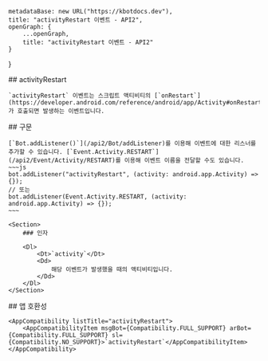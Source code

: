 
    metadataBase: new URL("https://kbotdocs.dev"),
    title: "activityRestart 이벤트 - API2",
    openGraph: {
        ...openGraph,
        title: "activityRestart 이벤트 - API2"
    }
}

<Section>
    ## activityRestart

    `activityRestart` 이벤트는 스크립트 액티비티의 [`onRestart`](https://developer.android.com/reference/android/app/Activity#onRestart())가 호출되면 발생하는 이벤트입니다.
</Section>
<Section>
    ## 구문

    [`Bot.addListener()`](/api2/Bot/addListener)를 이용해 이벤트에 대한 리스너를 추가할 수 있습니다. [`Event.Activity.RESTART`](/api2/Event/Activity/RESTART)를 이용해 이벤트 이름을 전달할 수도 있습니다.
    ~~~js
    bot.addListener("activityRestart", (activity: android.app.Activity) => {});
    // 또는
    bot.addListener(Event.Activity.RESTART, (activity: android.app.Activity) => {});
    ~~~

    <Section>
        ### 인자

        <Dl>
            <Dt>`activity`</Dt>
            <Dd>
                해당 이벤트가 발생했을 때의 액티비티입니다.
            </Dd>
        </Dl>
    </Section>
</Section>
<Section>
    ## 앱 호환성

    <AppCompatibility listTitle="activityRestart">
        <AppCompatibilityItem msgBot={Compatibility.FULL_SUPPORT} arBot={Compatibility.FULL_SUPPORT} sl={Compatibility.NO_SUPPORT}>`activityRestart`</AppCompatibilityItem>
    </AppCompatibility>
</Section>